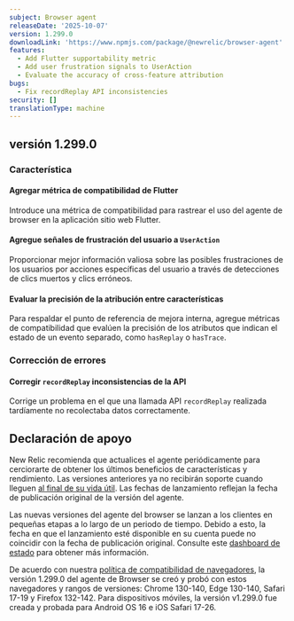 ```yaml
---
subject: Browser agent
releaseDate: '2025-10-07'
version: 1.299.0
downloadLink: 'https://www.npmjs.com/package/@newrelic/browser-agent'
features:
  - Add Flutter supportability metric
  - Add user frustration signals to UserAction
  - Evaluate the accuracy of cross-feature attribution
bugs:
  - Fix recordReplay API inconsistencies
security: []
translationType: machine
---
```


## versión 1.299.0

### Característica

#### Agregar métrica de compatibilidad de Flutter

Introduce una métrica de compatibilidad para rastrear el uso del agente de browser en la aplicación sitio web Flutter.

#### Agregue señales de frustración del usuario a `UserAction`

Proporcionar mejor información valiosa sobre las posibles frustraciones de los usuarios por acciones específicas del usuario a través de detecciones de clics muertos y clics erróneos.

#### Evaluar la precisión de la atribución entre características

Para respaldar el punto de referencia de mejora interna, agregue métricas de compatibilidad que evalúen la precisión de los atributos que indican el estado de un evento separado, como `hasReplay` o `hasTrace`.

### Corrección de errores

#### Corregir `recordReplay` inconsistencias de la API

Corrige un problema en el que una llamada API `recordReplay` realizada tardíamente no recolectaba datos correctamente.

## Declaración de apoyo

New Relic recomienda que actualices el agente periódicamente para cerciorarte de obtener los últimos beneficios de características y rendimiento. Las versiones anteriores ya no recibirán soporte cuando lleguen [al final de su vida útil](/docs/browser/browser-monitoring/getting-started/browser-agent-eol-policy/). Las fechas de lanzamiento reflejan la fecha de publicación original de la versión del agente.

Las nuevas versiones del agente del browser se lanzan a los clientes en pequeñas etapas a lo largo de un periodo de tiempo. Debido a esto, la fecha en que el lanzamiento esté disponible en su cuenta puede no coincidir con la fecha de publicación original. Consulte este [dashboard de estado](https://newrelic.github.io/newrelic-browser-agent-release/) para obtener más información.

De acuerdo con nuestra [política de compatibilidad de navegadores](https://docs.newrelic.com/docs/browser/new-relic-browser/getting-started/compatibility-requirements-browser-monitoring/#browser-types), la versión 1.299.0 del agente de Browser se creó y probó con estos navegadores y rangos de versiones: Chrome 130-140, Edge 130-140, Safari 17-19 y Firefox 132-142. Para dispositivos móviles, la versión v1.299.0 fue creada y probada para Android OS 16 e iOS Safari 17-26.